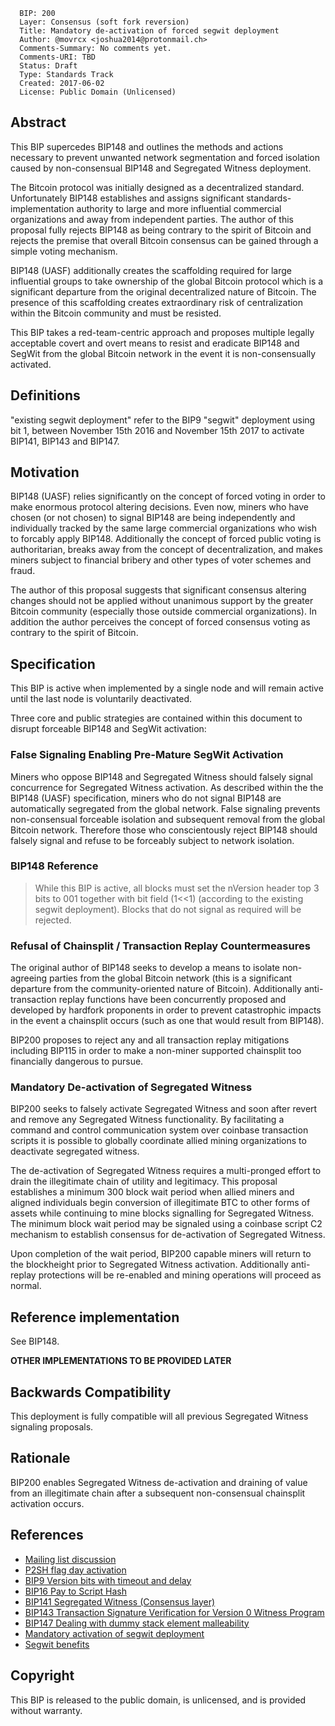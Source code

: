 <pre>
  BIP: 200
  Layer: Consensus (soft fork reversion)
  Title: Mandatory de-activation of forced segwit deployment
  Author: @movrcx <joshua2014@protonmail.ch>
  Comments-Summary: No comments yet.
  Comments-URI: TBD
  Status: Draft
  Type: Standards Track
  Created: 2017-06-02
  License: Public Domain (Unlicensed)
</pre>

==Abstract==

This BIP supercedes BIP148 and outlines the methods and actions necessary to prevent unwanted network segmentation and forced isolation caused by non-consensual BIP148 and Segregated Witness deployment.

The Bitcoin protocol was initially designed as a decentralized standard. Unfortunately BIP148 establishes and assigns significant standards-implementation authority to large and more influential commercial organizations and away from independent parties. The author of this proposal fully rejects BIP148 as being contrary to the spirit of Bitcoin and rejects the premise that overall Bitcoin consensus can be gained through a simple voting mechanism.

BIP148 (UASF) additionally creates the scaffolding required for large influential groups to take ownership of the global Bitcoin protocol which is a significant departure from the original decentralized nature of Bitcoin. The presence of this scaffolding creates extraordinary risk of centralization within the Bitcoin community and must be resisted.

This BIP takes a red-team-centric approach and proposes multiple legally acceptable covert and overt means to resist and eradicate BIP148 and SegWit from the global Bitcoin network in the event it is non-consensually activated. 

==Definitions==

"existing segwit deployment" refer to the BIP9 "segwit" deployment using bit 1, between November 15th 2016 and November 15th 2017 to activate BIP141, BIP143 and BIP147.

==Motivation==

BIP148 (UASF) relies significantly on the concept of forced voting in order to make enormous protocol altering decisions. Even now, miners who have chosen (or not chosen) to signal BIP148 are being independently and individually tracked by the same large commercial organizations who wish to forcably apply BIP148. Additionally the concept of forced public voting is authoritarian, breaks away from the concept of decentralization, and makes miners subject to financial bribery and other types of voter schemes and fraud.

The author of this proposal suggests that significant consensus altering changes should not be applied without unanimous support by the greater Bitcoin community (especially those outside commercial organizations). In addition the author perceives the concept of forced consensus voting as contrary to the spirit of Bitcoin.

==Specification==

This BIP is active when implemented by a single node and will remain active until the last node is voluntarily deactivated.

Three core and public strategies are contained within this document to disrupt forceable BIP148 and SegWit activation:

===False Signaling Enabling Pre-Mature SegWit Activation===
Miners who oppose BIP148 and Segregated Witness should falsely signal concurrence for Segregated Witness activation. As described within the the BIP148 (UASF) specification, miners who do not signal BIP148 are automatically segregated from the global network. False signaling prevents non-consensual forceable isolation and subsequent removal from the global Bitcoin network. Therefore those who conscientously reject BIP148 should falsely signal and refuse to be forceably subject to network isolation.

===BIP148 Reference===
<blockquote>
While this BIP is active, all blocks must set the nVersion header top 3 bits to 001 together with bit field (1<<1) (according to the existing segwit deployment). Blocks that do not signal as required will be rejected.
</blockquote>

===Refusal of Chainsplit / Transaction Replay Countermeasures===
The original author of BIP148 seeks to develop a means to isolate non-agreeing parties from the global Bitcoin network (this is a significant departure from the community-oriented nature of Bitcoin). Additionally anti-transaction replay functions have been concurrently proposed and developed by hardfork proponents in order to prevent catastrophic impacts in the event a chainsplit occurs (such as one that would result from BIP148). 

BIP200 proposes to reject any and all transaction replay mitigations including BIP115 in order to make a non-miner supported chainsplit too financially dangerous to pursue. 

===Mandatory De-activation of Segregated Witness===
BIP200 seeks to falsely activate Segregated Witness and soon after revert and remove any Segregated Witness functionality. By facilitating a command and control communication system over coinbase transaction scripts it is possible to globally coordinate allied mining organizations to deactivate segregated witness. 

The de-activation of Segregated Witness requires a multi-pronged effort to drain the illegitimate chain of utility and legitimacy. This proposal establishes a minimum 300 block wait period when allied miners and aligned individuals begin conversion of illegitimate BTC to other forms of assets while continuing to mine blocks signalling for Segregated Witness. The minimum block wait period may be signaled using a coinbase script C2 mechanism to establish consensus for de-activation of Segregated Witness.

Upon completion of the wait period, BIP200 capable miners will return to the blockheight prior to Segregated Witness activation. Additionally anti-replay protections will be re-enabled and mining operations will proceed as normal.

====  ====


== Reference implementation ==

See BIP148.

''' OTHER IMPLEMENTATIONS TO BE PROVIDED LATER '''

==Backwards Compatibility==

This deployment is fully compatible will all previous Segregated Witness signaling proposals.

==Rationale==

BIP200 enables Segregated Witness de-activation and draining of value from an illegitimate chain after a subsequent non-consensual chainsplit activation occurs.

==References==

*[https://lists.linuxfoundation.org/pipermail/bitcoin-dev/2017-March/013714.html Mailing list discussion]
*[https://github.com/bitcoin/bitcoin/blob/v0.6.0/src/main.cpp#L1281-L1283 P2SH flag day activation]
*[[bip-0009.mediawiki|BIP9 Version bits with timeout and delay]]
*[[bip-0016.mediawiki|BIP16 Pay to Script Hash]]
*[[bip-0141.mediawiki|BIP141 Segregated Witness (Consensus layer)]]
*[[bip-0143.mediawiki|BIP143 Transaction Signature Verification for Version 0 Witness Program]]
*[[bip-0147.mediawiki|BIP147 Dealing with dummy stack element malleability]]
*[[bip-0148.mediawiki|Mandatory activation of segwit deployment]]
*[https://bitcoincore.org/en/2016/01/26/segwit-benefits/ Segwit benefits]

==Copyright==

This BIP is released to the public domain, is unlicensed, and is provided without warranty.
